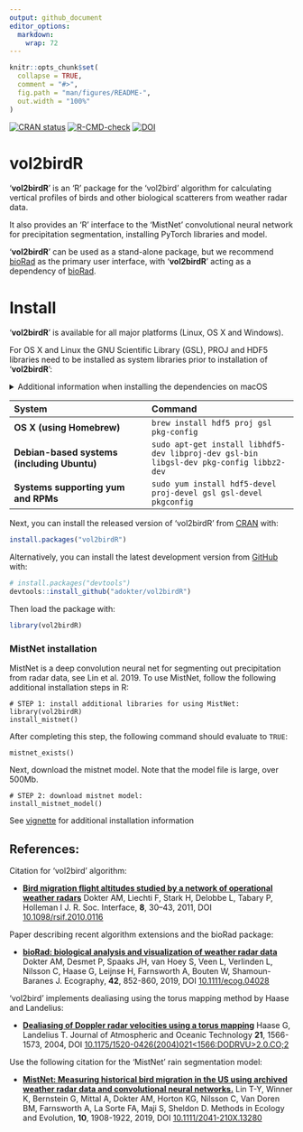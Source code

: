 ```yaml
---
output: github_document
editor_options: 
  markdown: 
    wrap: 72
---
```


<!-- README.md is generated from README.Rmd. Please edit that file -->

```r
knitr::opts_chunk$set(
  collapse = TRUE,
  comment = "#>",
  fig.path = "man/figures/README-",
  out.width = "100%"
)
```

<!-- badges: start -->

[![CRAN
status](https://www.r-pkg.org/badges/version/vol2birdR)](https://cran.r-project.org/package=vol2birdR)
[![R-CMD-check](https://github.com/adokter/vol2birdR/workflows/R-CMD-check/badge.svg)](https://github.com/adokter/vol2birdR/actions)
[![DOI](https://zenodo.org/badge/DOI/10.5281/zenodo.7992026.svg)](https://doi.org/10.5281/zenodo.7992026)

<!-- badges: end -->

# vol2birdR

'**vol2birdR**' is an 'R' package for the 'vol2bird' algorithm for
calculating vertical profiles of birds and other biological scatterers
from weather radar data.

It also provides an 'R' interface to the 'MistNet' convolutional neural
network for precipitation segmentation, installing PyTorch libraries and
model.

'**vol2birdR**' can be used as a stand-alone package, but we recommend
[bioRad](https://adriaandokter.com/bioRad/) as the primary user
interface, with '**vol2birdR**' acting as a dependency of
[bioRad](https://adriaandokter.com/bioRad/).

# Install

'**vol2birdR**' is available for all major platforms (Linux, OS X and
Windows).

For OS X and Linux the GNU Scientific Library (GSL), PROJ and HDF5
libraries need to be installed as system libraries prior to installation
of '**vol2birdR**':

<details>
<summary>Additional information when installing the dependencies on
macOS</summary>

Since the installation process requires the [Homebrew](https://brew.sh/)
package manager you will have to install it. Open a terminal and issue
the following command:

      /bin/bash -c "$(curl -fsSL https://raw.githubusercontent.com/Homebrew/install/HEAD/install.sh)"

When the installation has completed it will print out some additional
information that is essential to follow.

    ==> Next steps:
    - Run these two commands in your terminal to add Homebrew to your PATH:
        echo >> /Users/$USER/.zprofile
        echo 'eval "$(/opt/homebrew/bin/brew shellenv)"' >> /Users/$USER/.zprofile
        eval "$(/opt/homebrew/bin/brew shellenv)"
    - Run brew help to get started
    - Further documentation:
        https://docs.brew.sh

You need to ensure that you follow the above three commands. The first two
will add the necessary environment variables to your zshell user profile.

        echo >> /Users/$USER/.zprofile
        echo 'eval "$(/opt/homebrew/bin/brew shellenv)"' >> /Users/$USER/.zprofile

The second command will ensure that you get the necessary environment
variables into the terminal where you ran the installation process of
Homebrew.

        eval "$(/opt/homebrew/bin/brew shellenv)"

</details>

| System                                      | Command                                                                      |
|:----------------------------------|:------------------------------------|
| **OS X (using Homebrew)**                   | `brew install hdf5 proj gsl pkg-config`                                                 |
| **Debian-based systems (including Ubuntu)** | `sudo apt-get install libhdf5-dev libproj-dev gsl-bin libgsl-dev pkg-config libbz2-dev` |
| **Systems supporting yum and RPMs**         | `sudo yum install hdf5-devel proj-devel gsl gsl-devel pkgconfig`                        |

Next, you can install the released version of 'vol2birdR' from
[CRAN](https://CRAN.R-project.org) with:

```r
install.packages("vol2birdR")
```

Alternatively, you can install the latest development version from
[GitHub](https://github.com/adokter/bioRad) with:

```r
# install.packages("devtools")
devtools::install_github("adokter/vol2birdR")
```

Then load the package with:

```r
library(vol2birdR)
```

### MistNet installation

MistNet is a deep convolution neural net for segmenting out precipitation from radar data, see Lin et al. 2019. To use MistNet, follow the following additional installation steps in R:

```
# STEP 1: install additional libraries for using MistNet:
library(vol2birdR)
install_mistnet()
```
After completing this step, the following command should evaluate to `TRUE`:
```
mistnet_exists()
```
Next, download the mistnet model. Note that the model file is large, over 500Mb.

```
# STEP 2: download mistnet model:
install_mistnet_model()
```
See [vignette](https://adriaandokter.com/vol2birdR/articles/vol2birdR.html) for additional installation information

## References:

Citation for 'vol2bird' algorithm:

-   [**Bird migration flight altitudes studied by a network of
    operational weather
    radars**](https://doi.org/10.1098/rsif.2010.0116) Dokter AM, Liechti
    F, Stark H, Delobbe L, Tabary P, Holleman I J. R. Soc. Interface,
    **8**, 30--43, 2011, DOI
    [10.1098/rsif.2010.0116](https://doi.org/10.1098/rsif.2010.0116)

Paper describing recent algorithm extensions and the bioRad package:

-   [**bioRad: biological analysis and visualization of weather radar
    data**](https://doi.org/10.1111/ecog.04028) Dokter AM, Desmet P,
    Spaaks JH, van Hoey S, Veen L, Verlinden L, Nilsson C, Haase G,
    Leijnse H, Farnsworth A, Bouten W, Shamoun-Baranes J. Ecography,
    **42**, 852-860, 2019, DOI
    [10.1111/ecog.04028](https://doi.org/10.1111/ecog.04028)

'vol2bird' implements dealiasing using the torus mapping method by Haase
and Landelius:

-   [**Dealiasing of Doppler radar velocities using a torus
    mapping**](https://doi.org/10.1175/1520-0426(2004)021%3C1566:DODRVU%3E2.0.CO;2)
    Haase G, Landelius T. Journal of Atmospheric and Oceanic Technology
    **21**, 1566-1573, 2004, DOI
    [10.1175/1520-0426(2004)021\<1566:DODRVU\>2.0.CO;2](https://doi.org/10.1175/1520-0426(2004)021%3C1566:DODRVU%3E2.0.CO;2)

Use the following citation for the 'MistNet' rain segmentation model:

-   [**MistNet: Measuring historical bird migration in the US using
    archived weather radar data and convolutional neural
    networks.**](https://doi.org/10.1111/2041-210X.13280) Lin T-Y,
    Winner K, Bernstein G, Mittal A, Dokter AM, Horton KG, Nilsson C,
    Van Doren BM, Farnsworth A, La Sorte FA, Maji S, Sheldon D. Methods
    in Ecology and Evolution, **10**, 1908-1922, 2019, DOI
    [10.1111/2041-210X.13280](https://doi.org/10.1111/2041-210X.13280)
